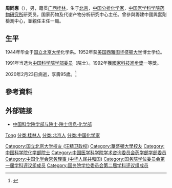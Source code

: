'''周同惠'''（{{bd|1924年|11月8日|2020年|2月23日|catIdx=Zhou}}），男，籍贯[[广西|广西]][[桂林|桂林]]，生于[[北京|北京]]，[[中华人民共和国|中国]][[分析化学家|分析化学家]]，[[中国医学科学院药物研究所|中国医学科学院药物研究所]]研究员，国家药物及代谢产物分析研究中心主任。曾參與籌建中國興奮劑檢測中心，並親任主任一職。

== 生平 ==
1944年毕业于[[国立北京大学_(汪精卫政权)|国立北京大学]]化学系。1952年获[[美国|美国]][[西雅图华盛顿大学|西雅图华盛顿大学]]博士学位。

1991年当选为[[中国科学院学部委员|中国科学院学部委员]]（院士）。1992年獲[[國家科技進步獎|國家科技進步獎]]一等獎。

2020年2月23日病逝，享壽95歲。<ref>{{cite web|url=http://www.bjnews.com.cn/news/2020/02/24/693937.html|title=中国科学院院士周同惠因病逝世，享年95岁|accessdate=2020-02-24|date=2020-02-24|publisher=新京報|archive-date=2020-02-24|archive-url=https://web.archive.org/web/20200224001323/http://www.bjnews.com.cn/news/2020/02/24/693937.html|dead-url=no}}</ref>

== 參考資料 ==
{{reflist}}

== 外部链接 ==
* [https://web.archive.org/web/20120427015018/http://sourcedb.cas.cn/sourcedb_ad_cas/zw2/ysxx/hxb/ 中国科学院学部与院士·院士信息·化学部]

{{中国科学院化学部院士}}
{{中国医学科学院学术咨询委员会药学部学部委员}}
{{国务院学位委员会第一届学科评议组/医学}}
{{国务院学位委员会第二届学科评议组/医学}}
{{Navboxes 
| title  = 周同惠在[[中國化學會_(中華人民共和國)|中国化学会]]的职务
| list1  =
{{中国化学会第二十二届理事会}}
{{中国化学会第二十三届理事会}}
}}

{{Authority control}}
{{DEFAULTSORT:Zhou}}
[[分类:周姓|Tong]]
[[分类:桂林人|分类:桂林人]]
[[分类:北京人|分类:北京人]]
[[Category:国立北京大学校友_(汪精卫政权)|Category:国立北京大学校友 (汪精卫政权)]]
[[Category:華盛頓大學校友|Category:華盛頓大學校友]]
[[分类:中国化学家|分类:中国化学家]]
[[Category:中国科学院化学部院士|Category:中国科学院化学部院士]]
[[Category:中国医学科学院学术咨询委员会药学部学部委员|Category:中国医学科学院学术咨询委员会药学部学部委员]]
[[Category:中国化学会常务理事_(中华人民共和国)|Category:中国化学会常务理事 (中华人民共和国)]]
[[Category:国务院学位委员会第一届学科评议组成员|Category:国务院学位委员会第一届学科评议组成员]]
[[Category:国务院学位委员会第二届学科评议组成员|Category:国务院学位委员会第二届学科评议组成员]]

{{中国科学家小作品}}